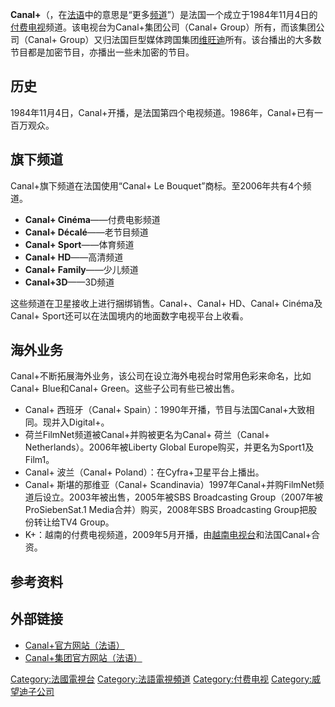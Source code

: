 {{Infobox TV channel|
|name= Canal+ |
|logofile= Canal+.svg |
|logoalt= Canal+台标 |
|logosize = 175px |
|launch= 1984年11月4日 |
|share= 1.7%|
|share as of= 2011年7月|
|share source= Médiamétrie|
|location= [[法國|法國]]
|web= [http://www.canalplus.fr/ Canal+官網]|
| terr serv 1     = 地面数字电视|
| terr chan 1     = 4频道 |
| sat serv 1      = CanalSat|
| sat chan 1      = 4频道|
| cable serv 1    = Noos|
| cable chan 1    = 4频道|
| online serv 1   = Freebox TV|
| online chan 1   = 4频道|
| online serv 2   = Neuf Cegetel|
| online chan 2   = 4频道|
| online serv 3   = Alice France|
| online chan 3   = 4频道|
| online serv 4   = DartyBox|
| online chan 4   = 4频道|
| online serv 5   = [[Orange|Orange TV]]|
| online chan 5   = 4频道|
|}}

'''Canal+'''（{{lang|fr|Canal Plus}}，在[[法语|法语]]中的意思是“更多[[电视台|频道]]”）是法国一个成立于1984年11月4日的[[付费电视|付费电视]]频道。该电视台为Canal+集团公司（Canal+ Group）所有，而该集团公司（Canal+ Group）又归法国巨型媒体跨国集团[[维旺迪|维旺迪]]所有。该台播出的大多数节目都是加密节目，亦播出一些未加密的节目。

== 历史 ==
1984年11月4日，Canal+开播，是法国第四个电视频道。1986年，Canal+已有一百万观众。

== 旗下频道 ==
Canal+旗下频道在法国使用“Canal+ Le Bouquet”商标。至2006年共有4个频道。

* '''Canal+ Cinéma'''——付费电影频道
* '''Canal+ Décalé'''——老节目频道 
* '''Canal+ Sport'''——体育频道
* '''Canal+ HD'''——高清频道
*'''Canal+ Family'''——少儿频道
*'''Canal+3D'''——3D频道

这些频道在卫星接收上进行捆绑销售。Canal+、Canal+ HD、Canal+ Cinéma及Canal+ Sport还可以在法国境内的地面数字电视平台上收看。

== 海外业务 ==
Canal+不断拓展海外业务，该公司在设立海外电视台时常用色彩来命名，比如Canal+ Blue和Canal+ Green。这些子公司有些已被出售。

* Canal+ 西班牙（Canal+ Spain）：1990年开播，节目与法国Canal+大致相同。现并入Digital+。
* 荷兰FilmNet频道被Canal+并购被更名为Canal+ 荷兰（Canal+ Netherlands）。2006年被Liberty Global Europe购买，并更名为Sport1及Film1。
* Canal+ 波兰（Canal+ Poland）：在Cyfra+卫星平台上播出。
* Canal+ 斯堪的那维亚（Canal+ Scandinavia）1997年Canal+并购FilmNet频道后设立。2003年被出售，2005年被SBS Broadcasting Group（2007年被ProSiebenSat.1 Media合并）购买，2008年SBS Broadcasting Group把股份转让给TV4 Group。
*K+：越南的付费电视频道，2009年5月开播，由[[越南电视台|越南电视台]]和法国Canal+合资。

== 参考资料 ==
{{Reflist}}
{{Translation/Ref|en|Canal+}}

== 外部链接 ==
* [http://www.canalplus.fr Canal+官方网站（法语）]{{Wayback|url=http://www.canalplus.fr/ |date=20110222061845 }}
* [https://web.archive.org/web/20110205161221/http://www.canalplusgroupe.com/ Canal+集团官方网站（法语）]

{{维旺迪}}

[[Category:法國電視台|Category:法國電視台]]
[[Category:法語電視頻道|Category:法語電視頻道]]
[[Category:付费电视|Category:付费电视]]
[[Category:威望迪子公司|Category:威望迪子公司]]